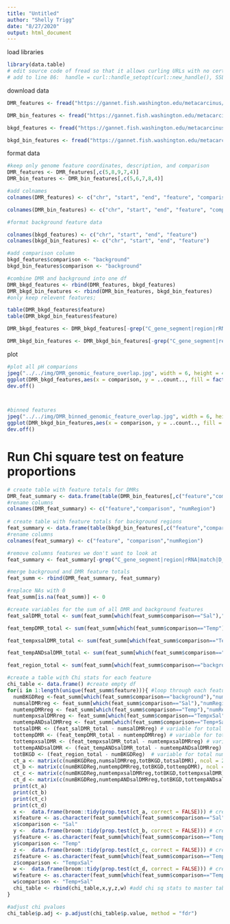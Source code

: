 ```yaml
---
title: "Untitled"
author: "Shelly Trigg"
date: "8/27/2020"
output: html_document
---
```


load libraries
```r
library(data.table)
# edit source code of fread so that it allows curling URLs with no certificate
# add to line 86:  handle = curl::handle_setopt(curl::new_handle(), SSL_verifypeer = 0L) 

```

download data

```r
DMR_features <- fread("https://gannet.fish.washington.edu/metacarcinus/Salmo_Calig/analyses/20200826/DMR_features.txt")

DMR_bin_features <- fread("https://gannet.fish.washington.edu/metacarcinus/Salmo_Calig/analyses/20200826/DMR_all_features_30bp.txt")

bkgd_features <- fread("https://gannet.fish.washington.edu/metacarcinus/Salmo_Calig/analyses/20200826/3x3CpG.allgrps_all_features.txt")

bkgd_bin_features <- fread("https://gannet.fish.washington.edu/metacarcinus/Salmo_Calig/analyses/20200826/3x3CpG.allgrps_all_features_30bp.txt")

```

format data
```r
#keep only genome feature coordinates, description, and comparison
DMR_features <- DMR_features[,c(5,8,9,7,4)]
DMR_bin_features <- DMR_bin_features[,c(5,6,7,8,4)]

#add colnames
colnames(DMR_features) <- c("chr", "start", "end", "feature", "comparison")

colnames(DMR_bin_features) <- c("chr", "start", "end", "feature", "comparison")

#format background feature data

colnames(bkgd_features) <- c("chr", "start", "end", "feature")
colnames(bkgd_bin_features) <- c("chr", "start", "end", "feature")

#add comparison column
bkgd_features$comparison <- "background"
bkgd_bin_features$comparison <- "background"

#combine DMR and background into one df
DMR_bkgd_features <- rbind(DMR_features, bkgd_features)
DMR_bkgd_bin_features <- rbind(DMR_bin_features, bkgd_bin_features)
#only keep relevent features; 

table(DMR_bkgd_features$feature)
table(DMR_bkgd_bin_features$feature)

DMR_bkgd_features <- DMR_bkgd_features[-grep("C_gene_segment|region|rRNA|match|D_loop|V_gene_segment",DMR_bkgd_features$feature),]

DMR_bkgd_bin_features <- DMR_bkgd_bin_features[-grep("C_gene_segment|region|rRNA|match|D_loop|V_gene_segment",DMR_bkgd_bin_features$feature),]

```

plot
```r
#plot all pH comparions
jpeg("../../img/DMR_genomic_feature_overlap.jpg", width = 6, height = 4, units = "in", res = 300)
ggplot(DMR_bkgd_features,aes(x = comparison, y = ..count.., fill = factor(feature), group = feature)) + geom_bar(position = "fill", color = "black") + scale_y_continuous(labels=scales::percent) + ylab("% of total regions") + theme_bw() + theme(axis.text.x = element_text(size = 7, angle = 60, hjust = 1), axis.title = element_text(size = 12, face = "bold")) + scale_fill_manual("Feature",values = RColorBrewer::brewer.pal(9,"BuGn")) + ggtitle("genomic features")
dev.off()



#binned features
jpeg("../../img/DMR_binned_genomic_feature_overlap.jpg", width = 6, height = 4, units = "in", res = 300)
ggplot(DMR_bkgd_bin_features,aes(x = comparison, y = ..count.., fill = factor(feature), group = feature)) + geom_bar(position = "fill", color = "black") + scale_y_continuous(labels=scales::percent) + ylab("% of total regions") + theme_bw() + theme(axis.text.x = element_text(size = 7, angle = 60, hjust = 1), axis.title = element_text(size = 12, face = "bold")) + scale_fill_manual("Feature",values = RColorBrewer::brewer.pal(9,"BuGn")) + ggtitle("binned genomic features")
dev.off()

```


# Run Chi square test on feature proportions
```r

# create table with feature totals for DMRs
DMR_feat_summary <- data.frame(table(DMR_bin_features[,c("feature","comparison")]))
#rename columns
colnames(DMR_feat_summary) <- c("feature","comparison", "numRegion")
 
# create table with feature totals for background regions
feat_summary <- data.frame(table(bkgd_bin_features[,c("feature","comparison")]))
#rename columns
colnames(feat_summary) <- c("feature", "comparison","numRegion")

#remove columns features we don't want to look at
feat_summary <- feat_summary[-grep("C_gene_segment|region|rRNA|match|D_loop|V_gene_segment",feat_summary$feature),]

#merge background and DMR feature totals 
feat_summ <- rbind(DMR_feat_summary, feat_summary)

#replace NAs with 0
feat_summ[is.na(feat_summ)] <- 0

#create variables for the sum of all DMR and background features
feat_salDMR_total <- sum(feat_summ[which(feat_summ$comparison=="Sal"),"numRegion"])

feat_tempDMR_total <- sum(feat_summ[which(feat_summ$comparison=="Temp"),"numRegion"])

feat_tempxsalDMR_total <- sum(feat_summ[which(feat_summ$comparison=="TempxSal"),"numRegion"])

feat_tempANDsalDMR_total <- sum(feat_summ[which(feat_summ$comparison=="Temp+Sal"),"numRegion"])

feat_region_total <- sum(feat_summ[which(feat_summ$comparison=="background"),"numRegion"])

#create a table with Chi stats for each feature
chi_table <- data.frame() #create empty df
for(i in 1:length(unique(feat_summ$feature))){ #loop through each feature
  numBKGDReg <-feat_summ[which(feat_summ$comparison=="background"),"numRegion"][i] # variable for number of background regions for specific feature
  numsalDMRreg <- feat_summ[which(feat_summ$comparison=="Sal"),"numRegion"][i] # variable for number of DMRs for specific feature
  numtempDMRreg <- feat_summ[which(feat_summ$comparison=="Temp"),"numRegion"][i] # variable for number of DMRs for specific feature
  numtempxsalDMRreg <- feat_summ[which(feat_summ$comparison=="TempxSal"),"numRegion"][i] # variable for number of DMRs for specific feature
  numtempANDsalDMRreg <- feat_summ[which(feat_summ$comparison=="Temp+Sal"),"numRegion"][i] # variable for number of DMRs for specific feature
  totsalDMR <- (feat_salDMR_total - numsalDMRreg) # variable for total number background regions in all features minus the number of background regions for specific feature
  tottempDMR <- (feat_tempDMR_total - numtempDMRreg) # variable for total number background regions in all features minus the number of background regions for specific feature
  tottempxsalDMR <- (feat_tempxsalDMR_total - numtempxsalDMRreg) # variable for total number background regions in all features minus the number of background regions for specific feature
  tottempANDsalDMR <- (feat_tempANDsalDMR_total - numtempANDsalDMRreg) # variable for total number background regions in all features minus the number of background regions for specific feature
  totBKGD <- (feat_region_total - numBKGDReg)  # variable for total number DMRs in all features minus the number of DMRs for specific feature
  ct_a <- matrix(c(numBKGDReg,numsalDMRreg,totBKGD,totsalDMR), ncol = 2) # create contingency table
  ct_b <- matrix(c(numBKGDReg,numtempDMRreg,totBKGD,tottempDMR), ncol = 2) # create contingency table
  ct_c <- matrix(c(numBKGDReg,numtempxsalDMRreg,totBKGD,tottempxsalDMR), ncol = 2) # create contingency table
  ct_d <- matrix(c(numBKGDReg,numtempANDsalDMRreg,totBKGD,tottempANDsalDMR), ncol = 2) # create contingency table
  print(ct_a)
  print(ct_b)
  print(ct_c)
  print(ct_d)
  x <-  data.frame(broom::tidy(prop.test(ct_a, correct = FALSE))) # create data frame storing the Chi sq stats results
  x$feature <- as.character(feat_summ[which(feat_summ$comparison=="Sal"),"feature"][i]) # add feature name to chi sq df
  x$comparison <- "Sal"
  y <-  data.frame(broom::tidy(prop.test(ct_b, correct = FALSE))) # create data frame storing the Chi sq stats results
  y$feature <- as.character(feat_summ[which(feat_summ$comparison=="Temp"),"feature"][i]) # add feature name to chi sq df
  y$comparison <- "Temp"
  z <-  data.frame(broom::tidy(prop.test(ct_c, correct = FALSE))) # create data frame storing the Chi sq stats results
  z$feature <- as.character(feat_summ[which(feat_summ$comparison=="TempxSal"),"feature"][i]) # add feature name to chi sq df
  z$comparison <- "TempxSal"
  w <-  data.frame(broom::tidy(prop.test(ct_d, correct = FALSE))) # create data frame storing the Chi sq stats results
  w$feature <- as.character(feat_summ[which(feat_summ$comparison=="Temp+Sal"),"feature"][i]) # add feature name to chi sq df
  w$comparison <- "Temp+Sal"
  chi_table <- rbind(chi_table,x,y,z,w) #add chi sq stats to master table
}

#adjust chi pvalues
chi_table$p.adj <- p.adjust(chi_table$p.value, method = "fdr")


```


